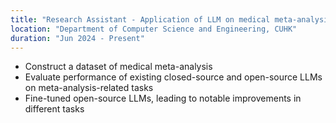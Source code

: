 ```yaml
---
title: "Research Assistant - Application of LLM on medical meta-analysis"
location: "Department of Computer Science and Engineering, CUHK"
duration: "Jun 2024 - Present"
---
```


- Construct a dataset of medical meta-analysis
- Evaluate performance of existing closed-source and open-source LLMs on meta-analysis-related tasks
- Fine-tuned open-source LLMs, leading to notable improvements in different tasks